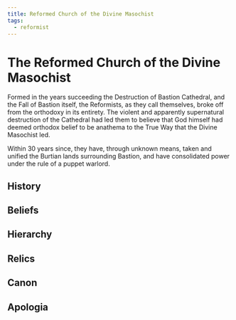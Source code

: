 ```yaml
---
title: Reformed Church of the Divine Masochist
tags:
  - reformist
---
```



# The Reformed Church of the Divine Masochist

<Incomplete />

Formed in the years succeeding the Destruction of Bastion Cathedral, and the
Fall of Bastion itself, the Reformists, as they call themselves, broke off from
the orthodoxy in its entirety. The violent and apparently supernatural
destruction of the Cathedral had led them to believe that God himself had deemed
orthodox belief to be anathema to the True Way that the Divine Masochist led. 

Within 30 years since, they have, through unknown means, taken and unified the
Burtian lands surrounding Bastion, and have consolidated power under the rule of
a puppet warlord.

## History

## Beliefs
## Hierarchy
## Relics

## Canon

## Apologia